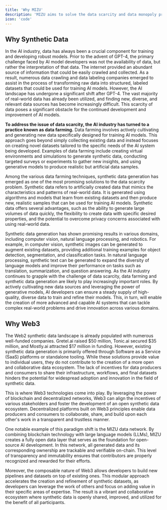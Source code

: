 ```yaml
---
title: 'Why MIZU'
description: 'MIZU aims to solve the data scarcity and data monopoly problem by combining Web3 and synthetic data.'
icon: 'code'
---
```


## Why Synthetic Data

In the AI industry, data has always been a crucial component for training and developing robust models. Prior to the advent of GPT-4, the primary challenge faced by AI model developers was not the availability of data, but rather the interpretation of that data. The internet provided an abundant source of information that could be easily crawled and collected. As a result, numerous data crawling and data labeling companies emerged to assist in the process of transforming raw data into structured, labeled datasets that could be used for training AI models. However, the AI landscape has undergone a significant shift after GPT-4. The vast majority of real-world data has already been utilized, and finding new, diverse, and relevant data sources has become increasingly difficult. This scarcity of data poses a significant obstacle for the continued development and improvement of AI models.

__To address the issue of data scarcity, the AI industry has turned to a practice known as data farming.__ Data farming involves actively cultivating and generating new data specifically designed for training AI models. This approach goes beyond simply collecting existing data and instead focuses on creating novel datasets tailored to the specific needs of the AI system being developed. Examples of data farming include creating virtual environments and simulations to generate synthetic data, conducting targeted surveys or experiments to gather new insights, and using generative models to produce realistic but artificial data samples.

Among the various data farming techniques, synthetic data generation has emerged as one of the most promising solutions to the data scarcity problem. Synthetic data refers to artificially created data that mimics the characteristics and patterns of real-world data. It is generated using algorithms and models that learn from existing datasets and then produce new, realistic samples that can be used for training AI models. Synthetic data offers several advantages, such as the ability to generate large volumes of data quickly, the flexibility to create data with specific desired properties, and the potential to overcome privacy concerns associated with using real-world data.

Synthetic data generation has shown promising results in various domains, including computer vision, natural language processing, and robotics. For example, in computer vision, synthetic images can be generated to augment existing datasets, providing additional training examples for object detection, segmentation, and classification tasks. In natural language processing, synthetic text can be generated to expand the diversity of language models and improve their performance on tasks such as translation, summarization, and question answering.
As the AI industry continues to grapple with the challenge of data scarcity, data farming and synthetic data generation are likely to play increasingly important roles. By actively cultivating new data sources and leveraging the power of generative models, AI developers can ensure a steady supply of high-quality, diverse data to train and refine their models. This, in turn, will enable the creation of more advanced and capable AI systems that can tackle complex real-world problems and drive innovation across various domains.

## Why Web3

The Web2 synthetic data landscape is already populated with numerous well-funded companies. Gretel.ai raised $50 million, Tonic.ai secured $35 million, and Mostly.ai attracted $17 million in funding. However, existing synthetic data generation is primarily offered through Software as a Service (SaaS) platforms or standalone tooling. While these solutions provide value to individual users, they do not contribute to the creation of a more open and collaborative data ecosystem. The lack of incentives for data producers and consumers to share their infrastructure, workflows, and final datasets hinders the potential for widespread adoption and innovation in the field of synthetic data.

This is where Web3 technologies come into play. By leveraging the power of blockchain and decentralized networks, Web3 can align the incentives of various stakeholders and foster the development of an open synthetic data ecosystem. Decentralized platforms built on Web3 principles enable data producers and consumers to collaborate, share, and build upon each other's work in a transparent and trustless manner.

One notable example of this paradigm shift is the MIZU data network. By combining blockchain technology with large language models (LLMs), MIZU creates a fully open data layer that serves as the foundation for open-source AI development. In this network, all generated data and its corresponding ownership are trackable and verifiable on-chain. This level of transparency and immutability ensures that contributors are properly recognized and rewarded for their efforts.

Moreover, the composable nature of Web3 allows developers to build new pipelines and datasets on top of existing ones. This modular approach accelerates the creation and refinement of synthetic datasets, as developers can leverage the work of others and focus on adding value in their specific areas of expertise. The result is a vibrant and collaborative ecosystem where synthetic data is openly shared, improved, and utilized for the benefit of all participants.
